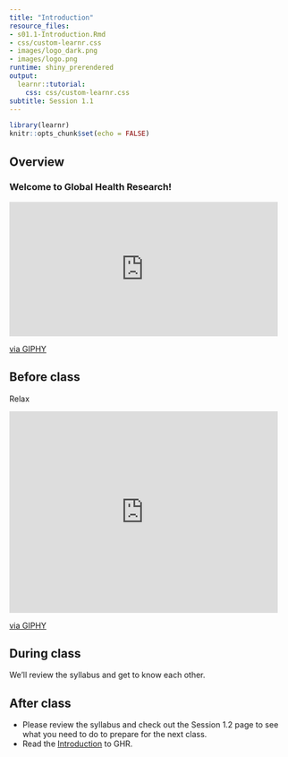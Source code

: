 ```yaml
---
title: "Introduction"
resource_files:
- s01.1-Introduction.Rmd
- css/custom-learnr.css
- images/logo_dark.png
- images/logo.png
runtime: shiny_prerendered
output:
  learnr::tutorial:
    css: css/custom-learnr.css
subtitle: Session 1.1
---
```


```r
library(learnr)
knitr::opts_chunk$set(echo = FALSE)
```

## Overview

### Welcome to Global Health Research! 

<iframe src="https://giphy.com/embed/xT9IgG50Fb7Mi0prBC" width="480" height="240" frameBorder="0" class="giphy-embed" allowFullScreen></iframe><p><a href="https://giphy.com/gifs/hello-hi-wave-xT9IgG50Fb7Mi0prBC">via GIPHY</a></p>

## Before class

Relax

<iframe src="https://giphy.com/embed/yzvVXSvrg7JxC" width="480" height="360" frameBorder="0" class="giphy-embed" allowFullScreen></iframe><p><a href="https://giphy.com/gifs/happy-water-yzvVXSvrg7JxC">via GIPHY</a></p>

## During class

We'll review the syllabus and get to know each other.

## After class

* Please review the syllabus and check out the Session 1.2 page to see what you need to do to prepare for the next class.
* Read the [Introduction](https://read.themethodsection.com/introduction.html) to GHR.
